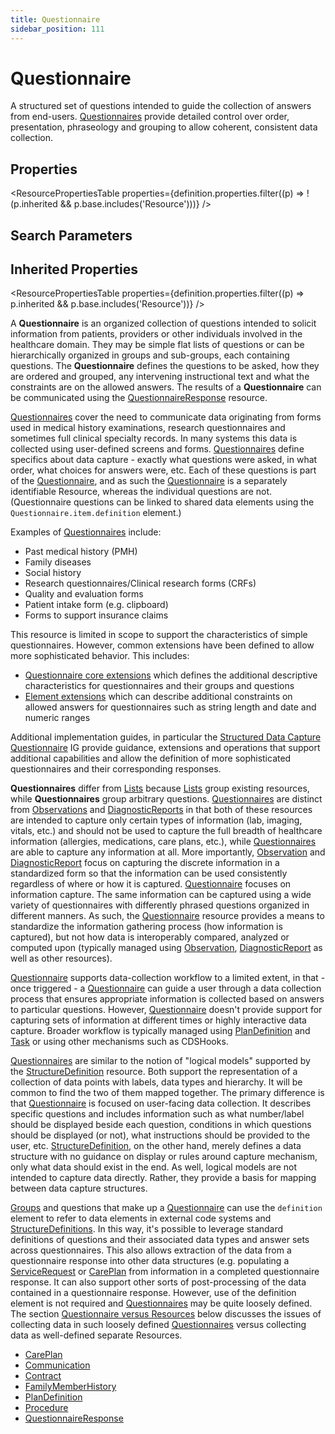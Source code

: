 ```yaml
---
title: Questionnaire
sidebar_position: 111
---
```


# Questionnaire

A structured set of questions intended to guide the collection of answers from end-users. <a href="/docs/api/fhir/resources/questionnaire">Questionnaires</a> provide detailed control over order, presentation, phraseology and grouping to allow coherent, consistent data collection.

<Tabs queryString="intro-section">
<TabItem value="schema" label="Schema" default>


## Properties


<ResourcePropertiesTable properties={definition.properties.filter((p) => !(p.inherited && p.base.includes('Resource')))} />

## Search Parameters

<SearchParamsTable searchParams={definition.searchParameters} />

## Inherited Properties

<ResourcePropertiesTable properties={definition.properties.filter((p) => p.inherited && p.base.includes('Resource'))} />

</TabItem>
  <TabItem value="usage" label="Usage">
    <div> <a name="scope"></a>  <p> A <b>Questionnaire</b> is an organized collection of questions intended to solicit information from patients, providers or other individuals involved in the healthcare domain.  They may be simple flat lists of questions or can be hierarchically organized in groups and sub-groups, each containing questions.  The <b>Questionnaire</b> defines the questions to be asked, how they are ordered and grouped, any intervening instructional text and what the constraints are on the allowed answers.  The results of a <b>Questionnaire</b> can be communicated using the <a href="/docs/api/fhir/resources/questionnaireresponse">QuestionnaireResponse</a> resource. </p> <p> <a href="/docs/api/fhir/resources/questionnaire">Questionnaires</a> cover the need to communicate data originating from forms used in medical history examinations, research questionnaires and sometimes full clinical specialty records. In many systems this data is collected using user-defined screens and forms. <a href="/docs/api/fhir/resources/questionnaire">Questionnaires</a> define specifics about data capture - exactly what questions were asked, in what order, what choices for answers were, etc. Each of these questions is part of the <a href="/docs/api/fhir/resources/questionnaire">Questionnaire</a>, and as such the <a href="/docs/api/fhir/resources/questionnaire">Questionnaire</a> is a separately identifiable Resource, whereas the individual questions are not.  (Questionnaire questions can be linked to shared data elements using the <code>Questionnaire.item.definition</code> element.) </p> <p>Examples of <a href="/docs/api/fhir/resources/questionnaire">Questionnaires</a> include:</p> <ul> <li>Past medical history (PMH)</li> <li>Family diseases</li> <li>Social history</li> <li>Research questionnaires/Clinical research forms (CRFs)</li> <li>Quality and evaluation forms</li> <li>Patient intake form (e.g. clipboard)</li> <li>Forms to support insurance claims</li> </ul> <p> This resource is limited in scope to support the characteristics of simple questionnaires.  However, common extensions have been defined to allow more sophisticated behavior.  This includes: </p> <ul>   <li><a href="https://www.hl7.org/fhir/questionnaire-extensions.html">Questionnaire core extensions</a> which defines the additional descriptive characteristics for questionnaires and their groups and questions</li>   <li><a href="https://www.hl7.org/fhir/element-extensions.html">Element extensions</a> which can describe additional constraints on allowed answers for questionnaires such as string length and date and numeric ranges</li> </ul> <p> Additional implementation guides, in particular the <a href="https://www.hl7.org/fhir/#sdc">Structured Data Capture <a href="/docs/api/fhir/resources/questionnaire">Questionnaire</a> IG</a> provide guidance, extensions and operations that support additional capabilities and allow the definition of more sophisticated questionnaires and their corresponding responses. </p> </div>
    </TabItem>
  <TabItem value="relationships" label="Relationships">
    <div> <a name="bnr"></a>  <p> <b>Questionnaires</b> differ from <a href="/docs/api/fhir/resources/list">Lists</a> because <a href="/docs/api/fhir/resources/list">Lists</a> group existing resources, while <b>Questionnaires</b> group arbitrary questions. <a href="/docs/api/fhir/resources/questionnaire">Questionnaires</a> are distinct from <a href="/docs/api/fhir/resources/observation">Observations</a> and <a href="/docs/api/fhir/resources/diagnosticreport">DiagnosticReports</a> in that both of these resources are intended to capture only certain types of information (lab, imaging, vitals, etc.) and should not be used to capture the full breadth of healthcare information (allergies, medications, care plans, etc.), while <a href="/docs/api/fhir/resources/questionnaire">Questionnaires</a> are able to capture any information at all.  More importantly, <a href="/docs/api/fhir/resources/observation">Observation</a> and <a href="/docs/api/fhir/resources/diagnosticreport">DiagnosticReport</a> focus on capturing the discrete information in a standardized form so that the information can be used consistently regardless of where or how it is captured.  <a href="/docs/api/fhir/resources/questionnaire">Questionnaire</a> focuses on information capture.  The same information can be captured using a wide variety of questionnaires with differently phrased questions organized in different manners.  As such, the <a href="/docs/api/fhir/resources/questionnaire">Questionnaire</a> resource provides a means to standardize the information gathering process (how information is captured), but not how data is interoperably compared, analyzed or computed upon (typically managed using <a href="/docs/api/fhir/resources/observation">Observation</a>, <a href="/docs/api/fhir/resources/diagnosticreport">DiagnosticReport</a> as well as other resources). </p> <p> <a href="/docs/api/fhir/resources/questionnaire">Questionnaire</a> supports data-collection workflow to a limited extent, in that - once triggered - a <a href="/docs/api/fhir/resources/questionnaire">Questionnaire</a> can guide a user through a data collection process that ensures appropriate information is collected based on answers to particular questions.  However, <a href="/docs/api/fhir/resources/questionnaire">Questionnaire</a> doesn't provide support for capturing sets of information at different times or highly interactive data capture.  Broader workflow is typically managed using <a href="/docs/api/fhir/resources/plandefinition">PlanDefinition</a> and <a href="/docs/api/fhir/resources/task">Task</a> or using other mechanisms such as CDSHooks. </p> <p> <a href="/docs/api/fhir/resources/questionnaire">Questionnaires</a> are similar to the notion of "logical models" supported by the <a href="/docs/api/fhir/resources/structuredefinition">StructureDefinition</a> resource.  Both support the representation of a collection of data points with labels, data types and hierarchy.  It will be common to find the two of them mapped together.  The primary difference is that <a href="/docs/api/fhir/resources/questionnaire">Questionnaire</a> is focused on user-facing data collection.  It describes specific questions and includes information such as what number/label should be displayed beside each question, conditions in which questions should be displayed (or not), what instructions should be provided to the user, etc.  <a href="/docs/api/fhir/resources/structuredefinition">StructureDefinition</a>, on the other hand, merely defines a data structure with no guidance on display or rules around capture mechanism, only what data should exist in the end.  As well, logical models are not intended to capture data directly.  Rather, they provide a basis for mapping between data capture structures. </p> </div>
    </TabItem>
  <TabItem value="backgroundAndContext" label="Background and Context">
    <div> <a name="bnc"></a>  <p> <a href="/docs/api/fhir/resources/group">Groups</a> and questions that make up a <a href="/docs/api/fhir/resources/questionnaire">Questionnaire</a> can use the <code>definition</code> element to refer to data elements in external code systems and <a href="/docs/api/fhir/resources/structuredefinition">StructureDefinitions</a>.  In this way, it's possible to leverage standard definitions of questions and their associated data types and answer sets across questionnaires. This also allows extraction of the data from a questionnaire response into other data structures (e.g. populating a <a href="/docs/api/fhir/resources/servicerequest">ServiceRequest</a> or <a href="/docs/api/fhir/resources/careplan">CarePlan</a> from information in a completed questionnaire response. It can also support other sorts of post-processing of the data contained in a questionnaire response. However, use of the definition element is not required and <a href="/docs/api/fhir/resources/questionnaire">Questionnaires</a> may be quite loosely defined. The section <a href="https://www.hl7.org/fhir/#qversusr">Questionnaire versus Resources</a> below discusses the issues of collecting data in such loosely defined <a href="/docs/api/fhir/resources/questionnaire">Questionnaires</a> versus collecting data as well-defined separate Resources. </p> </div>
    </TabItem>
  <TabItem value="referencedBy" label="Referenced By">
    <ul><li><a href="/docs/api/fhir/resources/careplan">CarePlan</a></li>
<li><a href="/docs/api/fhir/resources/communication">Communication</a></li>
<li><a href="/docs/api/fhir/resources/contract">Contract</a></li>
<li><a href="/docs/api/fhir/resources/familymemberhistory">FamilyMemberHistory</a></li>
<li><a href="/docs/api/fhir/resources/plandefinition">PlanDefinition</a></li>
<li><a href="/docs/api/fhir/resources/procedure">Procedure</a></li>
<li><a href="/docs/api/fhir/resources/questionnaireresponse">QuestionnaireResponse</a></li></ul>
    </TabItem>

</Tabs>
